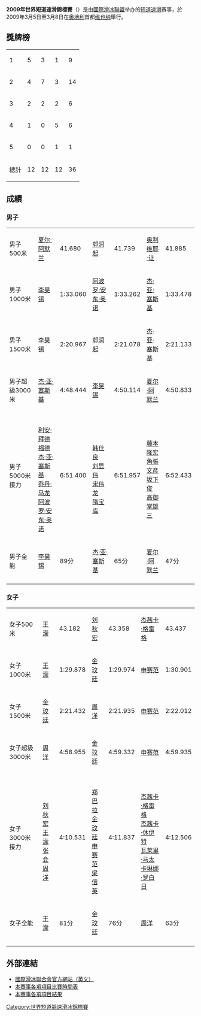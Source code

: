 {{Unreferenced|time=2019-05-25}}
'''2009年世界短道速滑錦標賽'''（{{Lang-en|2009 World Short Track Speed Skating Championships}}）是由[[國際滑冰聯盟|國際滑冰聯盟]]举办的[[短道速滑|短道速滑]]赛事，於2009年3月5日至3月8日在[[奥地利|奥地利]]首都[[维也纳|维也纳]]舉行。

== 獎牌榜 ==
{| {{RankedMedalTable|class=wikitable}}
|-
| 1 ||align=left|{{CHN}} || 5 || 3 || 1 || 9
|-
| 2 ||align=left|{{KOR}} || 4 || 7 || 3 || 14
|-
| 3 ||align=left|{{USA}} || 2 || 2 || 2 || 6
|-
| 4 ||align=left|{{CAN}} || 1 || 0 || 5 || 6
|-
| 5 ||align=left|{{JPN}} || 0 || 0 || 1 || 1
|-
!colspan="2"| 總計 || 12 || 12 || 12 || 36
|}

== 成績 ==
=== 男子 ===
{| {{MedalistTable|type=項目|columns=2|style=font-size:small;}}
|-
|男子500米
|{{flagicon|CAN}} [[夏尔·阿默兰|夏尔·阿默兰]]|| 41.680
|{{flagicon|KOR}} [[郭润起|郭润起]]|| 41.739
|{{flagicon|CAN}} [[奥利维耶·让|奥利维耶·让]]|| 41.885
|-
|男子1000米
|{{flagicon|KOR}} [[李昊锡|李昊锡]]|| 1:33.060
|{{flagicon|USA}} [[阿波罗·安东·奥诺|阿波罗·安东·奥诺]]|| 1:33.262
|{{flagicon|USA}} [[杰·亚·塞斯基|杰·亚·塞斯基]]|| 1:33.478 
|-
|男子1500米
|{{flagicon|KOR}} [[李昊锡|李昊锡]]|| 2:20.967
|{{flagicon|KOR}} [[郭润起|郭润起]]|| 2:21.078
|{{flagicon|USA}} [[杰·亚·塞斯基|杰·亚·塞斯基]]|| 2:21.133
|-
|男子超級3000米
|{{flagicon|USA}} [[杰·亚·塞斯基|杰·亚·塞斯基]]|| 4:48.444
|{{flagicon|KOR}} [[李昊锡|李昊锡]]|| 4:50.114
|{{flagicon|CAN}} [[夏尔·阿默兰|夏尔·阿默兰]]|| 4:50.833 
|-
|男子5000米接力
|{{USA}}<br/>[[利安·拜德福德|利安·拜德福德]]<br/>[[杰·亚·塞斯基|杰·亚·塞斯基]]<br/>[[乔丹·马龙|乔丹·马龙]]<br/>[[阿波罗·安东·奥诺|阿波罗·安东·奥诺]] || 6:51.400
|{{CHN}}<br/>[[韩佳良|韩佳良]]<br/>[[刘显伟|刘显伟]]<br/>[[宋伟龙|宋伟龙]]<br/>[[隋宝库|隋宝库]] || 6:51.957
|{{JPN}}<br/>[[藤本隆宏|藤本隆宏]]<br/>[[角張文彦|角張文彦]]<br/>[[坂下俊|坂下俊]]<br/>[[高御堂雄三|高御堂雄三]] || 6:52.433
|-
|男子全能
|{{flagicon|KOR}} [[李昊锡|李昊锡]]|| 89分
|{{flagicon|USA}} [[杰·亚·塞斯基|杰·亚·塞斯基]]|| 65分
|{{flagicon|CAN}} [[夏尔·阿默兰|夏尔·阿默兰]]|| 47分
|-
|}

=== 女子 ===
{| {{MedalistTable|type=項目|columns=2|style=font-size:small;}}
|-
|女子500米
|{{flagicon|CHN}} [[王濛_(運動員)|王濛]]|| 43.182
|{{flagicon|CHN}} [[刘秋宏|刘秋宏]]|| 43.358
|{{flagicon|CAN}} [[杰茜卡·格雷格|杰茜卡·格雷格]]|| 43.437
|-
|女子1000米
|{{flagicon|CHN}} [[王濛_(運動員)|王濛]]|| 1:29.878
|{{flagicon|KOR}} [[金玟廷_(短道速滑运动员)|金玟廷]]|| 1:29.974
|{{flagicon|KOR}} [[申赛范|申赛范]]|| 1:30.901  
|-
|女子1500米
|{{flagicon|KOR}} [[金玟廷_(短道速滑运动员)|金玟廷]]|| 2:21.432
|{{flagicon|CHN}} [[周洋|周洋]]|| 2:21.935
|{{flagicon|KOR}} [[申赛范|申赛范]]|| 2:22.012
|-
|女子超級3000米
|{{flagicon|CHN}} [[周洋|周洋]]|| 4:58.955
|{{flagicon|KOR}} [[金玟廷_(短道速滑运动员)|金玟廷]]|| 4:59.332
|{{flagicon|KOR}} [[申赛范|申赛范]]|| 4:59.935
|-
|女子3000米接力
|{{CHN}}<br/>[[刘秋宏|刘秋宏]]<br/>[[王濛_(運動員)|王濛]]<br/>[[张会|张会]]<br/>[[周洋|周洋]]|| 4:10.531
|{{KOR}}<br/>[[郑巴拉|郑巴拉]]<br/>[[金玟廷_(短道速滑运动员)|金玟廷]]<br/>[[申赛范|申赛范]]<br/>[[梁信英|梁信英]] || 4:11.837
|{{CAN}}<br/>[[杰茜卡·格雷格|杰茜卡·格雷格]]<br/>[[杰茜卡·休伊特|杰茜卡·休伊特]]<br/>[[瓦莱里·马太|瓦莱里·马太]]<br/>[[卡琳娜·罗白日|卡琳娜·罗白日]] || 4:12.506
|-
|女子全能
|{{flagicon|CHN}} [[王濛_(運動員)|王濛]]|| 81分
|{{flagicon|KOR}} [[金玟廷_(短道速滑运动员)|金玟廷]]|| 76分
|{{flagicon|CHN}} [[周洋|周洋]]|| 63分
|-
|}

== 外部連結 ==
*[http://www.isu.org 國際滑冰聯合會官方網站（英文）]{{Wayback|url=http://www.isu.org/ |date=19980110123045 }}
*[https://web.archive.org/web/20100311142158/http://www.2010wstssc-sofia.com/ 本賽事各項項目比賽時間表]
*[http://www.sportresult.com/federations/ISU/ShortTrack/?sea=99899800000022 本賽事各項項目結果]{{Wayback|url=http://www.sportresult.com/federations/ISU/ShortTrack/?sea=99899800000022 |date=20100209051112 }}

{{Footer World Short Track Speed Skating Championships}}

{{DEFAULTSORT:2009 World Short Track Speed Skating Championships}}
[[Category:世界短道競速滑冰錦標賽|Category:世界短道競速滑冰錦標賽]]